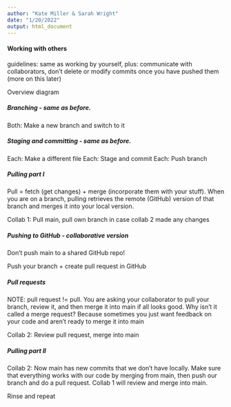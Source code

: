 ```yaml
---
author: "Kate Miller & Sarah Wright"
date: "1/20/2022"
output: html_document
---
```


#### Working with others

guidelines: same as working by yourself, plus: communicate with collaborators, don't delete or modify commits once you have pushed them (more on this later)

Overview diagram

##### Branching - same as before.

Both: Make a new branch and switch to it

##### Staging and committing - same as before.

Each: Make a different file
Each: Stage and commit
Each: Push branch

##### Pulling part I

Pull = fetch (get changes) + merge (incorporate them with your stuff). When you are on a branch, pulling retrieves the remote (GitHub) version of that branch and merges it into your local version.

Collab 1: Pull main, pull own branch in case collab 2 made any changes

##### Pushing to GitHub - collaborative version
Don't push main to a shared GitHub repo!

Push your branch + create pull request in GitHub

##### Pull requests

NOTE: pull request != pull. You are asking your collaborator to pull your branch, review it, and then merge it into main if all looks good. Why isn't it called a merge request? Because sometimes you just want feedback on your code and aren't ready to merge it into main

Collab 2: Review pull request, merge into main

##### Pulling part II

Collab 2: Now main has new commits that we don't have locally. Make sure that everything works with our code by merging from main, then push our branch and do a pull request. Collab 1 will review and merge into main.

Rinse and repeat


